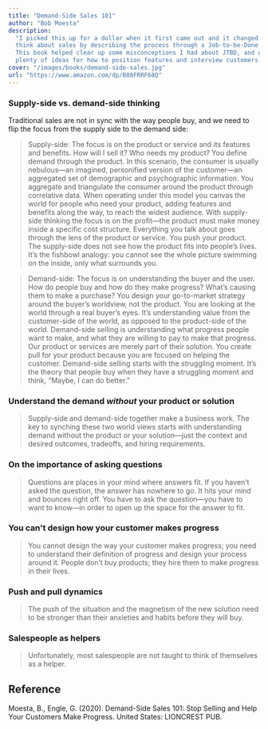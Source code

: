 ```yaml
---
title: "Demand-Side Sales 101"
author: "Bob Moesta"
description:
  "I picked this up for a dollar when it first came out and it changed the way I
  think about sales by describing the process through a Job-to-be-Done lens.
  This book helped clear up some misconceptions I had about JTBD, and gave me
  plenty of ideas for how to position features and interview customers."
cover: "/images/books/demand-side-sales.jpg"
url: "https://www.amazon.com/dp/B08FRRF68Q"
---
```


### Supply-side vs. demand-side thinking

Traditional sales are not in sync with the way people buy, and we need to flip
the focus from the supply side to the demand side:

> Supply-side: The focus is on the product or service and its features and
> benefits. How will I sell it? Who needs my product? You define demand through
> the product. In this scenario, the consumer is usually nebulous—an imagined,
> personified version of the customer—an aggregated set of demographic and
> psychographic information. You aggregate and triangulate the consumer around
> the product through correlative data. When operating under this model you
> canvas the world for people who need your product, adding features and
> benefits along the way, to reach the widest audience. With supply-side
> thinking the focus is on the profit—the product must make money inside a
> specific cost structure. Everything you talk about goes through the lens of
> the product or service. You push your product. The supply-side does not see
> how the product fits into people’s lives. It’s the fishbowl analogy: you
> cannot see the whole picture swimming on the inside, only what surrounds you.

> Demand-side: The focus is on understanding the buyer and the user. How do
> people buy and how do they make progress? What’s causing them to make a
> purchase? You design your go-to-market strategy around the buyer’s worldview,
> not the product. You are looking at the world through a real buyer’s eyes.
> It’s understanding value from the customer-side of the world, as opposed to
> the product-side of the world. Demand-side selling is understanding what
> progress people want to make, and what they are willing to pay to make that
> progress. Our product or services are merely part of their solution. You
> create pull for your product because you are focused on helping the customer.
> Demand-side selling starts with the struggling moment. It’s the theory that
> people buy when they have a struggling moment and think, “Maybe, I can do
> better.”

### Understand the demand _without_ your product or solution

> Supply-side and demand-side together make a business work. The key to synching
> these two world views starts with understanding demand without the product or
> your solution—just the context and desired outcomes, tradeoffs, and hiring
> requirements.

### On the importance of asking questions

> Questions are places in your mind where answers fit. If you haven’t asked the
> question, the answer has nowhere to go. It hits your mind and bounces right
> off. You have to ask the question—you have to want to know—in order to open up
> the space for the answer to fit.

### You can't design how your customer makes progress

> You cannot design the way your customer makes progress; you need to understand
> their definition of progress and design your process around it. People don’t
> buy products; they hire them to make progress in their lives.

### Push and pull dynamics

> The push of the situation and the magnetism of the new solution need to be
> stronger than their anxieties and habits before they will buy.

### Salespeople as helpers

> Unfortunately, most salespeople are not taught to think of themselves as a
> helper.

<HrSection />

## Reference

Moesta, B., Engle, G. (2020). Demand-Side Sales 101: Stop Selling and Help Your
Customers Make Progress. United States: LIONCREST PUB.
